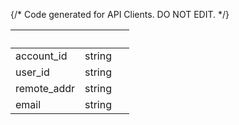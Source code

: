{/* Code generated for API Clients. DO NOT EDIT. */}

| &nbsp;      | &nbsp; | &nbsp; |
| ----------- | ------ | ------ |
| account_id  | string |        |
| user_id     | string |        |
| remote_addr | string |        |
| email       | string |        |
